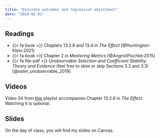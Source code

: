```yaml
---
title: "Discrete outcomes and regression adjustment"
date: "2024-02-01"
---
```


## Readings

- {{< fa book >}} Chapters 13.2.6 and 13.4 in *The Effect* [@Huntington-Klein:2021]
- {{< fa book >}} Chapter 2 in *Mastering Metrics* [@AngristPischke:2015]
- {{< fa file-pdf >}} *Unobservable Selection and Coefficient Stability: Theory and Evidence* (feel free to skim or skip Sections 3.2 and 3.3) [@oster_unobservable_2019]

## Videos

Video 34 from [this](https://www.youtube.com/watch?v=rpNqkLQutqk&list=PLVE5MzKQzt70JVDAmY42q9XR_V9oDUCyo&index=34) playlist accompanies Chapter 13.2.6 in *The Effect*. Watching it is optional.

## Slides

On the day of class, you will find my slides on Canvas. 
